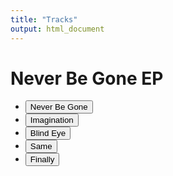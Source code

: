 ```yaml
---
title: "Tracks"
output: html_document
---
```


<head>
<meta charset="UTF-8">
<title>Audio Player with a playlist | Able Player Demos</title>
<link rel="stylesheet" href="demos.css" type="text/css">

<!-- Dependencies -->
<script src="//ajax.googleapis.com/ajax/libs/jquery/3.5.0/jquery.min.js"></script>
<script src="//cdn.jsdelivr.net/npm/js-cookie@3.0.1/dist/js.cookie.min.js"></script>

<!-- Able Player CSS -->
<link rel="stylesheet" href="./build/ableplayer.min.css" type="text/css"/>

<!-- Able Player JavaScript -->
<script src="./build/ableplayer.js"></script>

</head>

<body>
		<!--<header>
		<div class="title">Able Player Demos</div>
	</header> 
	<nav>
		<ul>
			<li><a href="index.html">More demos</a></li>
			<li><a href="https://ableplayer.github.io/ableplayer">Able Player Home</a></li>
		</ul>
	</nav> -->
	<main>
		<h1>Never Be Gone EP</h1>

		<!-- use the following markup for each media element -->
		<audio id="audio1" width="480" preload="auto" data-able-player data-skin="2020" loop>
			<!-- source elements are optional when there's a playlist. -->
			<!-- If ommitted, they will be constructed from the first playlist item -->
		</audio>

		<!-- use the following markup for each playlist -->
		<!-- an AblePlayer playlist is any <ul> with class="able-playlist" -->
		<!-- The value of data-player must match the id of the media element -->
		<!-- Add data-embedded to embed the playlist into the media player -->
		<!-- see documentation for additional details about markup -->
		<ul class="able-playlist" data-player="audio1" data-embedded>
			<li data-poster="./images/Feel Good-2.png">
				<span class="able-source"
					data-type="audio/wav"
					data-src="./media/neverbegone.wav"></span>
				<button>Never Be Gone</button>
			</li>
			<li>
				<span class="able-source"
					data-type="audio/wav"
					data-src="./media/imagination.wav"></span>
				<button>Imagination</button>
			</li>
			<li>
				<span class="able-source"
					data-type="audio/wav"
					data-src="./media/blindeye.wav"></span>
				<button lang="fr">Blind Eye</button>
			</li>
			<li>
				<span class="able-source"
					data-type="audio/wav"
					data-src="./media/same.wav"></span>
				<button>Same</button>
			</li>
			<li>
				<span class="able-source"
					data-type="audio/wav"
					data-src="./media/finally.wav"></span>
				<button>Finally</button>
			</li>
		</ul>
	</main>
</body>



